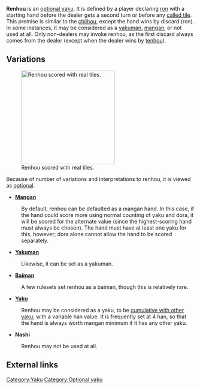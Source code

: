 {{Infobox yaku
|type        = Optional yaku
|kanji       = 人和
|english     = Hand of man
|value       = Variable
|yakuSpeed   = Near instant
|difficulty  = Luck
|gameExample = * [http://tenhou.net/0/?log=2013041010gm-0009-7447-199d05f9&tw=0&ts=9 Renhou nashi]
* [http://tenhou.net/0/?log=2015123008gm-0089-0000-1385a7ac&tw=2&ts=12 Renhou nashi]
}}

'''Renhou''' {{kana|人和}} is an [[optional yaku]].  It is defined by a player declaring [[ron]] with a starting hand before the dealer gets a second turn or before any [[Naki| called tile]].  This premise is similar to the [[chiihou]], except the hand wins by discard (ron).  In some instances, it may be considered as a [[yakuman]], [[mangan]], or not used at all.  Only non-dealers may invoke renhou, as the first discard always comes from the dealer (except when the dealer wins by [[tenhou]]).

== Variations ==
[[Image:Renhou senechal 20150719 185614.jpg|right|thumb|250px|Renhou scored with real tiles.]]

Because of number of variations and interpretations to renhou, it is viewed as [[Yaku_variations#Renhou|optional]].

* '''[[Mangan]]'''
: By default, renhou can be defaulted as a mangan hand. In this case, if the hand could score more using normal counting of yaku and dora, it will be scored for the alternate value (since the highest-scoring hand must always be chosen). The hand must have at least one yaku for this, however; dora alone cannot allow the hand to be scored separately.
* '''[[Yakuman]]'''
: Likewise, it can be set as a yakuman.
* '''[[Baiman]]'''
: A few rulesets set renhou as a baiman, though this is relatively rare.
* '''[[Yaku]]'''
: Renhou may be considered as a yaku, to be [[yaku compatibility|cumulative with other yaku]], with a variable han value. It is frequently set at 4 han, so that the hand is always worth mangan minimum if it has any other yaku.
* '''Nashi'''
: Renhou may not be used at all.

== External links ==
{{jpwiki|人和}}

{{navbox yaku}}

[[Category:Yaku]]
[[Category:Optional yaku]]